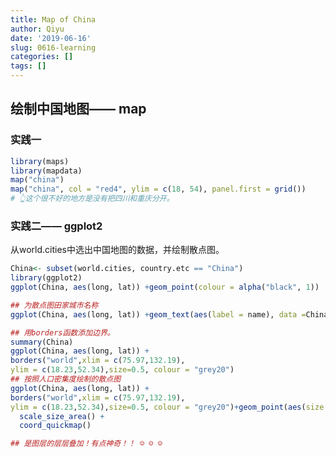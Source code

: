 ```yaml
---
title: Map of China
author: Qiyu
date: '2019-06-16'
slug: 0616-learning
categories: []
tags: []
---
```

## 绘制中国地图—— map

### 实践一
```r
library(maps)
library(mapdata)
map("china")
map("china", col = "red4", ylim = c(18, 54), panel.first = grid())
# 👆这个很不好的地方是没有把四川和重庆分开。
```

### 实践二—— ggplot2

从world.cities中选出中国地图的数据，并绘制散点图。

```r
China<- subset(world.cities, country.etc == "China")
library(ggplot2)
ggplot(China, aes(long, lat)) +geom_point(colour = alpha("black", 1))

## 为散点图田家城市名称
ggplot(China, aes(long, lat)) +geom_text(aes(label = name), data =China,size =3, angle = 0)

## 用borders函数添加边界。
summary(China)
ggplot(China, aes(long, lat)) +
borders("world",xlim = c(75.97,132.19), 
ylim = c(18.23,52.34),size=0.5, colour = "grey20")
## 按照人口密集度绘制的散点图
ggplot(China, aes(long, lat)) +
borders("world",xlim = c(75.97,132.19), 
ylim = c(18.23,52.34),size=0.5, colour = "grey20")+geom_point(aes(size = pop),colour = "green",alpha=0.05)+
  scale_size_area() +
  coord_quickmap()

## 是图层的层层叠加！有点神奇！！ ☺ ︎☺ ︎☺︎

```

